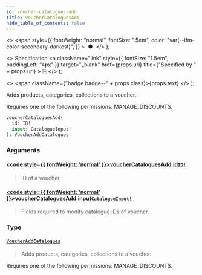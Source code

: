 ```yaml
---
id: voucher-catalogues-add
title: voucherCataloguesAdd
hide_table_of_contents: false
---
```


  <>
    <span
      style={{
        fontWeight: "normal",
        fontSize: ".5em",
        color: "var(--ifm-color-secondary-darkest)",
      }}
    >
      &nbsp;●&nbsp;
    </span>
  </>
);

  <>
    Specification
    <a
      className="link"
      style={{ fontSize: "1.5em", paddingLeft: "4px" }}
      target="\_blank"
      href={props.url}
      title={"Specified by " + props.url}
    >
      ⎘
    </a>
  </>
);

  <>
    <span className={"badge badge--" + props.class}>{props.text}</span>
  </>
);

Adds products, categories, collections to a voucher.

Requires one of the following permissions: MANAGE_DISCOUNTS.

```graphql
voucherCataloguesAdd(
  id: ID!
  input: CatalogueInput!
): VoucherAddCatalogues
```

### Arguments

#### [<code style={{ fontWeight: 'normal' }}>voucherCataloguesAdd.<b>id</b></code>](#)<Bullet />[`ID!`](../../api-reference/miscellaneous/scalars/id) <Badge class="secondary" text="non-null"/> <Badge class="secondary" text="scalar"/> <Badge class="secondary" text="miscellaneous"/>

> ID of a voucher.

#### [<code style={{ fontWeight: 'normal' }}>voucherCataloguesAdd.<b>input</b></code>](#)<Bullet />[`CatalogueInput!`](../../api-reference/discounts/inputs/catalogue-input) <Badge class="secondary" text="non-null"/> <Badge class="secondary" text="input"/> <Badge class="secondary" text="discounts"/>

> Fields required to modify catalogue IDs of voucher.

### Type

#### [`VoucherAddCatalogues`](../../api-reference/discounts/objects/voucher-add-catalogues) <Badge class="secondary" text="object"/> <Badge class="secondary" text="discounts"/>

> Adds products, categories, collections to a voucher.

Requires one of the following permissions: MANAGE_DISCOUNTS.

>

